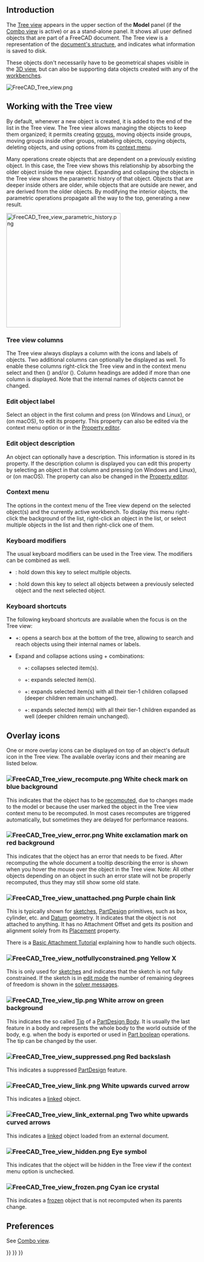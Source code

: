 <languages/>
{{TOCright}}
<translate>

== Introduction == <!--T:1-->

<!--T:2-->
The [[Tree_view|Tree view]] appears in the upper section of the '''Model''' panel (if the [[Combo_view|Combo view]] is active) or as a stand-alone panel. It shows all user defined objects that are part of a FreeCAD document. The Tree view is a representation of the [[Document_structure|document's structure]], and indicates what information is saved to disk.

<!--T:3-->
These objects don't necessarily have to be geometrical shapes visible in the [[3D_view|3D view]], but can also be supporting data objects created with any of the [[Workbenches|workbenches]].

</translate>
[[File:FreeCAD_Tree_view.png]]
<translate>

<!--T:5-->
{{Caption|The Tree view showing various elements in the document.}}

== Working with the Tree view == <!--T:6-->

<!--T:7-->
By default, whenever a new object is created, it is added to the end of the list in the Tree view. The Tree view allows managing the objects to keep them organized; it permits creating [[Std_Group|groups]], moving objects inside groups, moving groups inside other groups, relabeling objects, copying objects, deleting objects, and using options from its [[#Context_menu|context menu]].

<!--T:8-->
Many operations create objects that are dependent on a previously existing object. In this case, the Tree view shows this relationship by absorbing the older object inside the new object. Expanding and collapsing the objects in the Tree view shows the parametric history of that object. Objects that are deeper inside others are older, while objects that are outside are newer, and are derived from the older objects. By modifying the interior objects, the parametric operations propagate all the way to the top, generating a new result.

</translate>
[[File:FreeCAD_Tree_view_parametric_history.png|x300px]]
<translate>

<!--T:11-->
{{Caption|The topmost object is created by doing parametric operations on objects which themselves were created by previous operations.<br>
Fully expanding the tree reveals the original elements that were used to create the partial solids.}}

=== Tree view columns === <!--T:52-->

<!--T:53-->
The Tree view always displays a column with the icons and labels of objects. Two additional columns can optionally be displayed as well. To enable these columns right-click the Tree view and in the context menu select {{MenuCommand|Tree settings}} and then {{MenuCommand|Show description}} ({{Version|0.21}}) and/or {{MenuCommand|Show internal name}} ({{Version|1.0}}). Column headings are added if more than one column is displayed. Note that the internal names of objects cannot be changed.

=== Edit object label === <!--T:55-->

<!--T:48-->
Select an object in the first column and press {{KEY|F2}} (on Windows and Linux), or {{KEY|Enter}} (on macOS), to edit its {{PropertyData|Label}} property. This property can also be edited via the context menu option {{MenuCommand|Rename}} or in the [[Property_editor|Property editor]].

=== Edit object description === <!--T:56-->

<!--T:49-->
An object can optionally have a description. This information is stored in its {{PropertyData|Label2}} property. If the description column is displayed you can edit this property by selecting an object in that column and pressing {{KEY|F2}} (on Windows and Linux), or {{KEY|Enter}} (on macOS). The property can also be changed in the [[Property_editor|Property editor]].

=== Context menu === <!--T:57-->

<!--T:58-->
The options in the context menu of the Tree view depend on the selected object(s) and the currently active workbench. To display this menu right-click the background of the list, right-click an object in the list, or select multiple objects in the list and then right-click one of them.

=== Keyboard modifiers === <!--T:65-->

<!--T:66-->
The usual keyboard modifiers can be used in the Tree view. The modifiers can be combined as well.
* {{KEY|Ctrl}}: hold down this key to select multiple objects.
* {{KEY|Shift}}: hold down this key to select all objects between a previously selected object and the next selected object.

=== Keyboard shortcuts === <!--T:40-->

<!--T:41-->
The following keyboard shortcuts are available when the focus is on the Tree view:
* {{KEY|Ctrl}}+{{KEY|F}}: opens a search box at the bottom of the tree, allowing to search and reach objects using their internal names or labels.
* Expand and collapse actions using {{KEY|Alt}}+{{KEY|Arrow}} combinations: {{Version|0.20}}
** {{KEY|Alt}}+{{KEY|Left}}: collapses selected item(s).
** {{KEY|Alt}}+{{KEY|Right}}: expands selected item(s).
** {{KEY|Alt}}+{{KEY|Up}}: expands selected item(s) with all their tier-1 children collapsed (deeper children remain unchanged).
** {{KEY|Alt}}+{{KEY|Down}}: expands selected item(s) with all their tier-1 children expanded as well (deeper children remain unchanged).

== Overlay icons == <!--T:28-->

<!--T:27-->
One or more overlay icons can be displayed on top of an object's default icon in the Tree view. The available overlay icons and their meaning are listed below.

=== [[File:FreeCAD_Tree_view_recompute.png]] White check mark on blue background === <!--T:29-->

<!--T:30-->
This indicates that the object has to be [[Std_Refresh|recomputed]], due to changes made to the model or because the user marked the object in the Tree view context menu to be recomputed. In most cases recomputes are triggered automatically, but sometimes they are delayed for performance reasons.

=== [[File:FreeCAD_Tree_view_error.png]] White exclamation mark on red background === <!--T:38-->

<!--T:39-->
This indicates that the object has an error that needs to be fixed. After recomputing the whole document a tooltip describing the error is shown when you hover the mouse over the object in the Tree view. Note: All other objects depending on an object in such an error state will not be properly recomputed, thus they may still show some old state.

=== [[File:FreeCAD_Tree_view_unattached.png]] Purple chain link === <!--T:33-->

<!--T:34-->
This is typically shown for [[Sketch|sketches]], [[PartDesign_Workbench|PartDesign]] primitives, such as box, cylinder, etc. and [[Datum|Datum]] geometry. It indicates that the object is not attached to anything. It has no Attachment Offset and gets its position and alignment solely from its [[Placement|Placement]] property.

<!--T:35-->
There is a [[Basic_Attachment_Tutorial|Basic Attachment Tutorial]] explaining how to handle such objects.

=== [[File:FreeCAD_Tree_view_notfullyconstrained.png]] Yellow X === <!--T:36-->

<!--T:37-->
This is only used for [[Sketch|sketches]] and indicates that the sketch is not fully constrained. If the sketch is in [[Sketcher_EditSketch|edit mode]] the number of remaining degrees of freedom is shown in the [[Sketcher_Dialog#Solver_messages|solver messages]].

=== [[File:FreeCAD_Tree_view_tip.png]] White arrow on green background === <!--T:31-->

<!--T:32-->
This indicates the so called [[PartDesign_Body#Tip|Tip]] of a [[PartDesign_Body|PartDesign Body]]. It is usually the last feature in a body and represents the whole body to the world outside of the body, e.g. when the body is exported or used in [[Part_Boolean|Part boolean]] operations. The tip can be changed by the user.

=== [[File:FreeCAD_Tree_view_suppressed.png]] Red backslash === <!--T:62-->

<!--T:63-->
{{Version|1.0}}

<!--T:64-->
This indicates a suppressed [[PartDesign_Workbench|PartDesign]] feature.

=== [[File:FreeCAD_Tree_view_link.png]] White upwards curved arrow === <!--T:69-->

<!--T:70-->
This indicates a [[Std_LinkMake|linked]] object.

=== [[File:FreeCAD_Tree_view_link_external.png]] Two white upwards curved arrows === <!--T:71-->

<!--T:72-->
This indicates a [[Std_LinkMake|linked]] object loaded from an external document.

=== [[File:FreeCAD_Tree_view_hidden.png]] Eye symbol === <!--T:42-->

<!--T:43-->
This indicates that the object will be hidden in the Tree view if the {{MenuCommand|Show items hidden in Tree view}} context menu option is unchecked.

=== [[File:FreeCAD_Tree_view_frozen.png]] Cyan ice crystal === <!--T:59-->

<!--T:60-->
{{Version|1.0}}

<!--T:61-->
This indicates a [[Std_ToggleFreeze|frozen]] object that is not recomputed when its parents change.

== Preferences == <!--T:67-->

<!--T:68-->
See [[Combo_view#Preferences|Combo view]].


</translate>
{{Interface_navi{{#translation:}}}}
{{Std_Base_navi{{#translation:}}}}
{{Userdocnavi{{#translation:}}}}